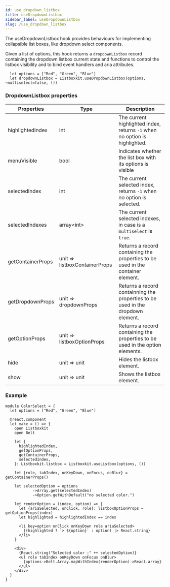 ```yaml
---
id: use_dropdown_listbox
title: useDropdownListbox
sidebar_label: useDropdownListbox
slug: /use_dropdown_listbox
---
```



The useDropdownListbox hook provides behaviours for implementing collapsible list boxes,
like dropdown select components.

Given a list of options, this hook returns a `dropdownListbox` record containing the dropdown listbox current state and functions to control the listbox visibility and to bind event handlers and aria attributes.

```res
  let options = ["Red", "Green", "Blue"]
  let dropdownListbox = Listboxkit.useDropdownListbox(options, ~multiselect=false, ())
```

### DropdownListbox properties

| Properties        | Type                          | Description                                                                     |
| ----------------- | ----------------------------- | ------------------------------------------------------------------------------- |
| highlightedIndex  | int                           | The current highlighted index, returns `-1` when no option is highlighted.      |
| menuVisible       | bool                          | Indicates whether the list box with its options is visible                      |
| selectedIndex     | int                           | The current selected index, returns `-1` when no option is selected.            |
| selectedIndexes   | array<int\>                   | The current selected indexes, in case is a `multiselect` is `true`.             |
| getContainerProps | unit => listboxContainerProps | Returns a record containing the properties to be used in the container element. |
| getDropdownProps  | unit => dropdownProps         | Returns a record containning the properties to be used in the dropdown element. |
| getOptionProps    | unit => listboxOptionProps    | Returns a record containing the properties to be used in the option elements.   |
| hide              | unit => unit                  | Hides the listbox element.                                                      |
| show              | unit => unit                  | Shows the listbox element.                                                      |

### Example

<SelectListbox />

```rescript
module ColorSelect = {
  let options = ["Red", "Green", "Blue"]

  @react.component
  let make = () => {
    open Listboxkit
    open Belt

    let {
      highlightedIndex,
      getOptionProps,
      getContainerProps,
      selectedIndex,
    }: Listboxkit.listbox = Listboxkit.useListbox(options, ())

    let {role, tabIndex, onKeyDown, onFocus, onBlur} = getContainerProps()

    let selectedOption = options
			->Array.get(selectedIndex)
			->Option.getWithDefault("no selected color.")

    let renderOption = (index, option) => {
      let {ariaSelected, onClick, role}: listboxOptionProps = getOptionProps(index)
      let highlighted = highlightedIndex == index

      <li key=option onClick onKeyDown role ariaSelected>
        {(highlighted ? `> ${option}` : option) |> React.string}
      </li>
    }

    <div>
      {React.string("Selected color :" ++ selectedOption)}
      <ul role tabIndex onKeyDown onFocus onBlur>
        {options->Belt.Array.mapWithIndex(renderOption)->React.array}
      </ul>
    </div>
  }
}
```

